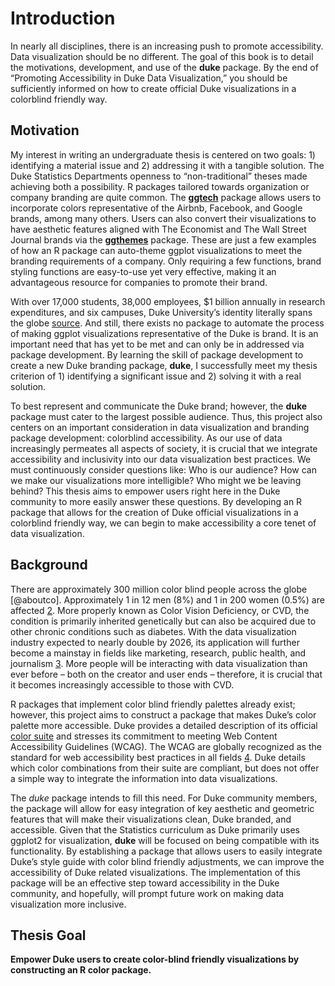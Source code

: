 # Introduction

In nearly all disciplines, there is an increasing push to promote accessibility.
Data visualization should be no different.
The goal of this book is to detail the motivations, development, and use of the **duke** package.
By the end of "Promoting Accessibility in Duke Data Visualization," you should be sufficiently informed on how to create official Duke visualizations in a colorblind friendly way.

## Motivation

My interest in writing an undergraduate thesis is centered on two goals: 1) identifying a material issue and 2) addressing it with a tangible solution.
The Duke Statistics Departments openness to "non-traditional" theses made achieving both a possibility.
R packages tailored towards organization or company branding are quite common.
The [**ggtech**](https://github.com/ricardo-bion/ggtech) package allows users to incorporate colors representative of the Airbnb, Facebook, and Google brands, among many others.
Users can also convert their visualizations to have aesthetic features aligned with The Economist and The Wall Street Journal brands via the [**ggthemes**](https://github.com/jrnold/ggthemes) package.
These are just a few examples of how an R package can auto-theme ggplot visualizations to meet the branding requirements of a company. Only requiring a few functions, brand styling functions are easy-to-use yet very effective, making it an advantageous resource for companies to promote their brand. 

With over 17,000 students, 38,000 employees, $1 billion annually in research expenditures, and six campuses, Duke University's identity literally spans the globe [source](https://report.research.duke.edu). And still, there exists no package to automate the process of making ggplot visualizations representative of the Duke is brand. It is an important need that has yet to be met and can only be in addressed via package development. By learning the skill of package development to create a new Duke branding package, **duke**, I successfully meet my thesis criterion of 1) identifying a significant issue and 2) solving it with a real solution. 

To best represent and communicate the Duke brand; however, the **duke** package must cater to the largest possible audience. Thus, this project also centers on an important consideration in data visualization and branding package development: colorblind accessibility.
As our use of data increasingly permeates all aspects of society, it is crucial that we integrate accessibility and inclusivity into our data visualization best practices.
We must continuously consider questions like: Who is our audience?
How can we make our visualizations more intelligible?
Who might we be leaving behind?
This thesis aims to empower users right here in the Duke community to more easily answer these questions.
By developing an R package that allows for the creation of Duke official visualizations in a colorblind friendly way, we can begin to make accessibility a core tenet of data visualization.

## Background

There are approximately 300 million color blind people across the globe [@aboutco].
Approximately 1 in 12 men (8%) and 1 in 200 women (0.5%) are affected [2](https://www.colourblindawareness.org/colour-blindness/).
More properly known as Color Vision Deficiency, or CVD, the condition is primarily inherited genetically but can also be acquired due to other chronic conditions such as diabetes.
With the data visualization industry expected to nearly double by 2026, its application will further become a mainstay in fields like marketing, research, public health, and journalism [3](https://uxdesign.cc/blooming-bar-charts-the-growth-of-the-data-).
More people will be interacting with data visualization than ever before -- both on the creator and user ends -- therefore, it is crucial that it becomes increasingly accessible to those with CVD.

R packages that implement color blind friendly palettes already exist; however, this project aims to construct a package that makes Duke's color palette more accessible.
Duke provides a detailed description of its official [color suite](https://brand.duke.edu/colors/) and stresses its commitment to meeting Web Content Accessibility Guidelines (WCAG).
The WCAG are globally recognized as the standard for web accessibility best practices in all fields [4](https://www.w3.org/WAI/standards-guidelines/wcag/).
Duke details which color combinations from their suite are compliant, but does not offer a simple way to integrate the information into data visualizations.

The *duke* package intends to fill this need.
For Duke community members, the package will allow for easy integration of key aesthetic and geometric features that will make their visualizations clean, Duke branded, and accessible.
Given that the Statistics curriculum as Duke primarily uses ggplot2 for visualization, **duke** will be focused on being compatible with its functionality.
By establishing a package that allows users to easily integrate Duke's style guide with color blind friendly adjustments, we can improve the accessibility of Duke related visualizations.
The implementation of this package will be an effective step toward accessibility in the Duke community, and hopefully, will prompt future work on making data visualization more inclusive.

## Thesis Goal

**Empower Duke users to create color-blind friendly visualizations by constructing an R color package.**
